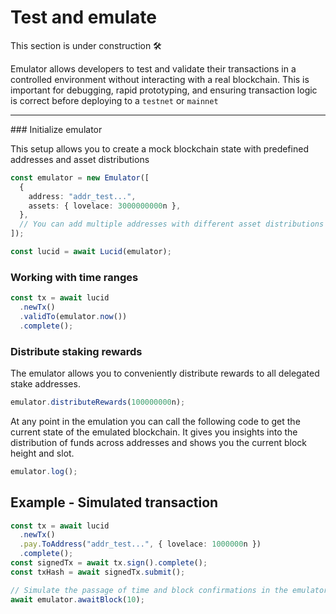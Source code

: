 
# Test and emulate

<Callout>This section is under construction 🛠️</Callout>

Emulator allows developers to test and validate their transactions in a controlled environment without interacting with a real blockchain. This is important for debugging, rapid prototyping, and ensuring transaction logic is correct before deploying to a `testnet` or `mainnet`

---

<Steps>
### Initialize emulator

This setup allows you to create a mock blockchain state with predefined addresses and asset distributions

```typescript
const emulator = new Emulator([
  {
    address: "addr_test...",
    assets: { lovelace: 3000000000n },
  },
  // You can add multiple addresses with different asset distributions
]);

const lucid = await Lucid(emulator);
```

### Working with time ranges

```typescript
const tx = await lucid
  .newTx()
  .validTo(emulator.now())
  .complete();
```

### Distribute staking rewards

The emulator allows you to conveniently distribute rewards to all delegated stake addresses.

```typescript
emulator.distributeRewards(100000000n);
```

<Callout>
At any point in the emulation you can call the following code to get the current state of the emulated blockchain. It gives you insights into the distribution of funds across addresses and shows you the current block height and slot.

```typescript
emulator.log();
```

</Callout>
</Steps>

## Example - Simulated transaction

```typescript
const tx = await lucid
  .newTx()
  .pay.ToAddress("addr_test...", { lovelace: 1000000n })
  .complete();
const signedTx = await tx.sign().complete();
const txHash = await signedTx.submit();

// Simulate the passage of time and block confirmations in the emulator
await emulator.awaitBlock(10);
```
